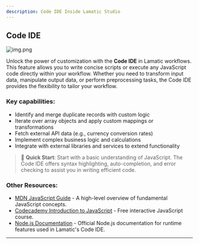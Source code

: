 ```yaml
---
description: Code IDE Inside Lamatic Studio
---
```


## **Code IDE**

![img.png](./img.png)

Unlock the power of customization with the **Code IDE** in Lamatic workflows. This feature allows you to write concise scripts or execute any JavaScript code directly within your workflow. Whether you need to transform input data, manipulate output data, or perform preprocessing tasks, the Code IDE provides the flexibility to tailor your workflow.

### Key capabilities:
- Identify and merge duplicate records with custom logic
- Iterate over array objects and apply custom mappings or transformations
- Fetch external API data (e.g., currency conversion rates)
- Implement complex business logic and calculations
- Integrate with external libraries and services to extend functionality

> 🚀 **Quick Start**: Start with a basic understanding of JavaScript. The Code IDE offers syntax highlighting, auto-completion, and error checking to assist you in writing efficient code.

### **Other Resources**:
- [MDN JavaScript Guide](https://developer.mozilla.org/en-US/docs/Web/JavaScript/Guide) - A high-level overview of fundamental JavaScript concepts.
- [Codecademy Introduction to JavaScript](https://www.codecademy.com/learn/introduction-to-javascript) - Free interactive JavaScript course.
- [Node.js Documentation](https://nodejs.org/en/docs/) - Official Node.js documentation for runtime features used in Lamatic's Code IDE.

---